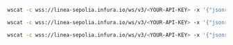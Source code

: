 
<Tabs>
  <TabItem value="newHeads">

```bash
wscat -c wss://linea-sepolia.infura.io/ws/v3/<YOUR-API-KEY> -x '{"jsonrpc": "2.0", "id": 1, "method": "eth_subscribe", "params": ["newHeads"]}'
```

  </TabItem>
  <TabItem value="logs">

```bash
wscat -c wss://linea-sepolia.infura.io/ws/v3/<YOUR-API-KEY> -x '{"jsonrpc": "2.0", "id": 1, "method": "eth_subscribe", "params": ["logs", {"address": "0x8320fe7702b96808f7bbc0d4a888ed1468216cfd", "topics":["0xd78a0cb8bb633d06981248b816e7bd33c2a35a6089241d099fa519e361cab902"]}]}'
```

  </TabItem>

  <TabItem value="newPendingTransactions">

```bash
wscat -c wss://linea-sepolia.infura.io/ws/v3/<YOUR-API-KEY> -x '{"jsonrpc": "2.0", "id": 1, "method": "eth_subscribe", "params": ["newPendingTransactions"]}'
```

  </TabItem>
</Tabs>
